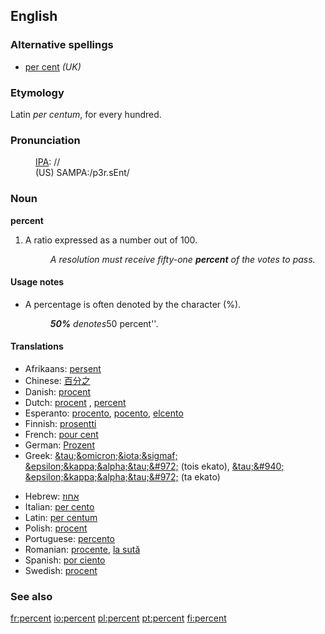 ==English==

===Alternative spellings===
* [[per cent]] ''(UK)''

===Etymology===
Latin ''per centum'', for every hundred.

===Pronunciation===
:[[IPA]]: //
:(US) SAMPA:/p3r.sEnt/

===Noun===
'''percent'''

# A ratio expressed as a number out of 100.
#: ''A resolution must receive fifty-one '''percent''' of the votes to pass.''

====Usage notes====
* A percentage is often denoted by the character (%).
*: '''''50%''' denotes ''50 percent''.

====Translations====
{{top}}
*Afrikaans: [[persent]]
*Chinese: [[百分之]]
*Danish: [[procent]]
*Dutch: [[procent]] {{n}}, [[percent]] {{n}}
*Esperanto: [[procento]], [[pocento]], [[elcento]]
*Finnish: [[prosentti]]
*French: [[pour cent]]
*German: [[Prozent]] {{n}}
*Greek: [[&tau;&omicron;&iota;&sigmaf; &epsilon;&kappa;&alpha;&tau;&#972;]] (tois ekato), [[&tau;&#940; &epsilon;&kappa;&alpha;&tau;&#972;]] (ta ekato)
{{mid}}
*Hebrew: [[אחוז]]
*Italian: [[per cento]]
*Latin: [[per centum]]
*Polish: [[procent]] {{m}}
*Portuguese: [[percento]]
*Romanian: [[procente]], [[la sută]]
*Spanish: [[por ciento]]
*Swedish: [[procent]] {{c}}
{{bottom}}

===See also===
{{Punctuation}}

[[fr:percent]]
[[io:percent]]
[[pl:percent]]
[[pt:percent]]
[[fi:percent]]